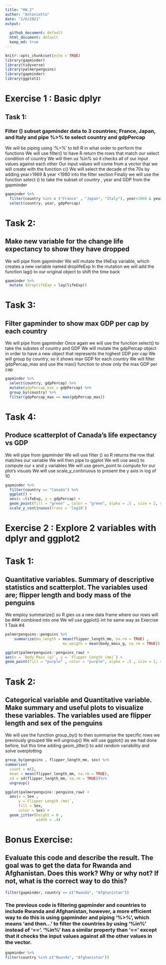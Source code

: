 ```yaml
---
title: "HW_2"
author: "Antonietta"
date: "2/6/2021"
output:   
  
  github_document: default
  html_document: default
  keep_md: true
---
```


```r
knitr::opts_chunk$set(echo = TRUE)
library(gapminder)
library(tidyverse)
library(palmerpenguins)
library(gapminder)
library(ggplot2)

```


# Exercise 1 : Basic dplyr

## Task 1:  
### Filter () subset gapminder  data to 3 countries; France, Japan, and Italy and pipe %>% to select country and gdpPercap 

We will be piping using '%>%' to tell R in what order to perform the functions 
We will use filter() to have R return the rows that match our select condition of country 
We will then us %in% so it checks all of our input values against each other
Our input values will come from a vector that we will create with the function c() 
We will select the decade of the 70s by adding year>1969 & year <1980 into the filter section 
Finally we will use the function select () to take the subset of country , year and GDP from the  gapminder


```r
gapminder %>%
  filter(country %in% c ("France" , "Japan", "Italy"), year>1969 & year <1980) %>%
  select(country, year, gdpPercap) 

```
           
# Task 2: 
## Make new variable for the change life expectancy to show they have dropped 

We will pipe from gapminder
We will mutate the lifeExp variable, which creates a new variable named droplifeExp
In the mutation we will add the function lag() to our original object to shift the time back 

```r
gapminder %>%
  mutate (droplifeExp = lag(lifeExp))

``` 


# Task 3: 
## Filter gapminder to show max GDP per cap by each country

We will pipe from gapminder 
Once again we will use the function select() to take the substes of country and GDP
We will mutate the gdpPercap object in order to have a new object that represents the highest GDP per cap
We will group by country, so it shows max GDP for each country
We will filter gdpPercap_max and use the max() function to show only the max GDP per cap

```r
gapminder %>%
  select(country, gdpPercap) %>%
  mutate(gdpPercap_max = gdpPercap) %>%
  group_by(country) %>%
  filter(gdpPercap_max == max(gdpPercap_max))
```

# Task 4: 
## Produce scatterplot of Canada's life expectancy vs GDP

We will pipe from gapminder
We will use filter () so R returns the row that matches our variable 
We will then pipe to ggplot 
We will use aes() to compute our x and y variables 
We will use geom_point to compute for our plot's visuals 
We will use scale_y_continuous to present the y axis in log of 10 


```r
gapminder %>%
  filter(country == "Canada") %>%
  ggplot() +
  aes(x =lifeExp, y = gdpPercap) +
  geom_point(fill = "green" , color = "green", alpha = .5 , size = 2, shape = 23) +
  scale_y_continuous(trans = 'log10')


```


# Exercise 2 : Explore 2 variables with dplyr and ggplot2 


# Task 1: 
## Quantitative variables. Summary of descriptive statistics and scatterplot. The variables used are; flipper length and body mass of the penguins 

We employ summarize() so R gies us a new data frame where our rows will be ### combined into one 
We wll use ggplot() int he same way as Exercise 1 Task #4 

```r
palmerpenguins::penguins %>%
    summarize(mu_length = mean(flipper_length_mm, na.rm = TRUE) , 
                          mu_weigth = mean(body_mass_g, na.rm = TRUE))

ggplot(palmerpenguins::penguins_raw) +
aes(x = `Body Mass (g)`, y = `Flipper Length (mm)`) +
geom_point(fill = "purple" , color = "purple", alpha = .5 , size = 1, shape = 23)
```



# Task 2: 
## Categorical variable and Quantitative variable. Make summary and useful plots to visualize these variables. The variables used are flipper length and sex of the penguins 

We will use the function group_by() to then summarise the specific rows we previously grouped 
We will ungroup() 
We will use ggplot() as we had done before, but this time adding geom_jitter() to add random variability and solve overplotting 

``` r

group_by(penguins , flipper_length_mm, sex) %>% 
summarise(
  count = n(), 
  mean = mean(flipper_length_mm, na.rm = TRUE),
  sd = sd(flipper_length_mm, na.rm = TRUE))%>% 
  ungroup()

ggplot(palmerpenguins::penguins_raw) +
  aes(x = Sex , 
      y =`Flipper Length (mm)`,
      fill = Sex, 
      color = Sex) +
  geom_jitter(height = 0 , 
              width = .4) 

```




# Bonus Exercise: 
## Evaluate this code and describe the result. The goal was to get the data for Rwanda and Afghanistan. Does this work? Why or why not? If not, what is the correct way to do this?

``` r
filter(gapminder, country == c("Rwanda", "Afghanistan")) 

```

### The previous code is filtering gapminder and countries to include Rwanda and Afghanistan, however, a more efficient way to do this is using gapminder and piping '%>%', which means 'and then...' to filter the countries by using '%in%' instead of '=='. '%in%' has a similar property than '==' except that it checks the input values against all the other values in the vector.  


``` r
gapminder %>%
filter(country %in% c("Rwanda", "Afghanistan"))

```




